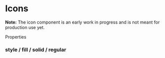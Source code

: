 
<Meta title="Components/Icon" />

# Icons

**Note:** The icon component is an early work in progress and is not meant for production use yet.

Properties 

### style / fill / solid / regular

<Canvas>
  <gds-icon-arrow width="40" height="40" solid></gds-icon-arrow>
  <gds-icon name="square-info"></gds-icon>
  <gds-icon name="archive-1"></gds-icon>
  <gds-icon name="arrow-box-right"></gds-icon>
  <gds-icon name="arrow-out-of-box"></gds-icon>
  <gds-icon name="arrow-right-down-circle"></gds-icon>
  <gds-icon name="arrow-right-up-circle"></gds-icon>
  <gds-icon name="arrow-up"></gds-icon>
  <gds-icon name="arrow-wall-up"></gds-icon>
  <gds-icon name="bag"></gds-icon>
  <gds-icon name="bars-three"></gds-icon>
  <gds-icon name="bars-two"></gds-icon>
  <gds-icon name="bell-off"></gds-icon>
  <gds-icon name="bell"></gds-icon>
  <gds-icon name="book"></gds-icon>
  <gds-icon name="bookmark-delete"></gds-icon>
  <gds-icon name="bookmark-plus"></gds-icon>
  <gds-icon name="bookmark-remove"></gds-icon>
  <gds-icon name="bookmark"></gds-icon>
  <gds-icon name="bubble-2"></gds-icon>
  <gds-icon name="bubble-annotation-2"></gds-icon>
  <gds-icon name="bubble-dots"></gds-icon>
  <gds-icon name="bubble-text"></gds-icon>
  <gds-icon name="bubble-wide-annotation"></gds-icon>
  <gds-icon name="bubbles"></gds-icon>
  <gds-icon name="cain-link-1"></gds-icon>
  <gds-icon name="cain-link-2"></gds-icon>
  <gds-icon name="calendar-1"></gds-icon>
  <gds-icon name="checkmark-1"></gds-icon>
  <gds-icon name="chevron-left"></gds-icon>
  <gds-icon name="circle-check"></gds-icon>
  <gds-icon name="circle-info"></gds-icon>
  <gds-icon name="circle-minus"></gds-icon>
  <gds-icon name="circle-placeholder-on"></gds-icon>
  <gds-icon name="circle-plus"></gds-icon>
  <gds-icon name="circle-questionmark"></gds-icon>
  <gds-icon name="circle-x"></gds-icon>
  <gds-icon name="clock"></gds-icon>
  <gds-icon name="cloud-upload"></gds-icon>
  <gds-icon name="cross-large"></gds-icon>
  <gds-icon name="cross-small"></gds-icon>
  <gds-icon name="dot-grid-1x3-horizontal"></gds-icon>
  <gds-icon name="dot-grid-1x3-vertical"></gds-icon>
  <gds-icon name="dot-grid-2x3"></gds-icon>
  <gds-icon name="filter-2"></gds-icon>
  <gds-icon name="floppy-disk-2"></gds-icon>
  <gds-icon name="folder-upload"></gds-icon>
  <gds-icon name="group-2"></gds-icon>
  <gds-icon name="home-open"></gds-icon>
  <gds-icon name="home-roof"></gds-icon>
  <gds-icon name="law"></gds-icon>
  <gds-icon name="lock"></gds-icon>
  <gds-icon name="magnifying-glass-2"></gds-icon>
  <gds-icon name="minus-large"></gds-icon>
  <gds-icon name="minus-small"></gds-icon>
  <gds-icon name="people-add"></gds-icon>
  <gds-icon name="people-added"></gds-icon>
  <gds-icon name="people-circle"></gds-icon>
  <gds-icon name="people-copy"></gds-icon>
  <gds-icon name="people-remove"></gds-icon>
  <gds-icon name="people"></gds-icon>
  <gds-icon name="plus-large"></gds-icon>
  <gds-icon name="plus-small"></gds-icon>
  <gds-icon name="settings-gear-2"></gds-icon>
  <gds-icon name="settings-slider-ver"></gds-icon>
  <gds-icon name="square-check"></gds-icon>
  <gds-icon name="square-minus"></gds-icon>
  <gds-icon name="square-plus"></gds-icon>
  <gds-icon name="square-x"></gds-icon>
  <gds-icon name="trash-can-2"></gds-icon>
  <gds-icon name="triangle-exclamation"></gds-icon>
  <gds-icon name="unlocked"></gds-icon>
  <gds-icon name="zoom-in"></gds-icon>
  <gds-icon name="zoom-out"></gds-icon>
</Canvas>
